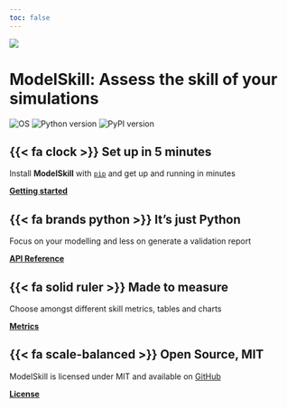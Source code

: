 ```yaml
---
toc: false
---
```



![](https://raw.githubusercontent.com/DHI/modelskill/main/images/logo/modelskill.svg)


# ModelSkill: Assess the skill of your simulations
![OS](https://img.shields.io/badge/OS-Windows%20%7C%20Linux-blue)
![Python version](https://img.shields.io/pypi/pyversions/modelskill.svg)
![PyPI version](https://badge.fury.io/py/modelskill.svg)




::: {.grid}


::: {.g-col-6}
## {{< fa clock >}} **Set up in 5 minutes**

Install **ModelSkill** with [`pip`](https://pypi.org/project/modelskill/) and get up
and running in minutes

[**Getting started**](user-guide/getting-started.qmd)


## {{< fa brands python >}} **It's just Python**

Focus on your modelling and less on generate a validation report

[**API Reference**](api/index.qmd)

:::

::: {.g-col-6}

## {{< fa solid ruler >}} **Made to measure**

Choose amongst different skill metrics, tables and charts

[**Metrics**](api/metrics.qmd)

## {{< fa scale-balanced >}} **Open Source, MIT**

ModelSkill is licensed under MIT and available on [GitHub](https://github.com/DHI/modelskill)

[**License**](license.qmd)

:::

:::


